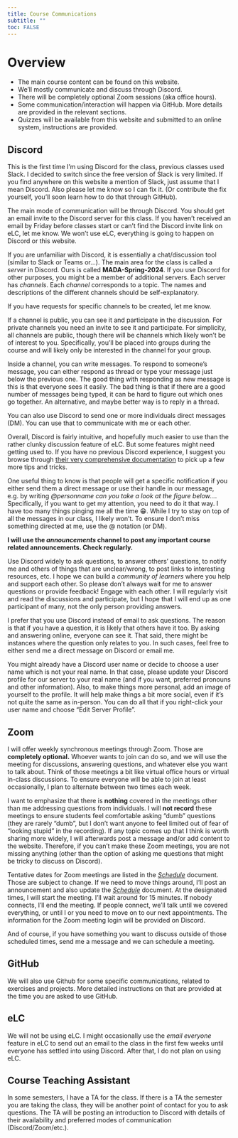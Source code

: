 ```yaml
---
title: Course Communications
subtitle: ""
toc: FALSE
---
```


# Overview

* The main course content can be found on this website. 
* We'll mostly communicate and discuss through Discord.
* There will be completely optional Zoom sessions (aka office hours).
* Some communication/interaction will happen via GitHub. More details are provided in the relevant sections.
* Quizzes will be available from this website and submitted to an online system, instructions are provided.



## Discord

::: {.note}
This is the first time I'm using Discord for the class, previous classes used Slack. I decided to switch since the free version of Slack is very limited. If you find anywhere on this website a mention of Slack, just assume that I mean Discord. Also please let me know so I can fix it. (Or contribute the fix yourself, you'll soon learn how to do that through GitHub).
:::

The main mode of communication will be through Discord. You should get an email invite to the Discord server for this class. If you haven't received an email by Friday before classes start or can't find the Discord invite link on eLC, let me know. We won't use eLC, everything is going to happen on Discord or this website. 

If you are unfamiliar with Discord, it is essentially a chat/discussion tool (similar to Slack or Teams or...). The main area for the class is called a *server* in Discord. Ours is called **MADA-Spring-2024**. If you use Discord for other purposes, you might be a member of additional servers. Each server has *channels*. Each *channel* corresponds to a topic. The names and descriptions of the different channels should be self-explanatory. 

If you have requests for specific channels to be created, let me know.

If a channel is public, you can see it and participate in the discussion. For private channels you need an invite to see it and participate. For simplicity, all channels are public, though there will be channels which likely won't be of interest to you. Specifically, you'll be placed into groups during the course and will likely only be interested in the channel for your group.

Inside a channel, you can write messages. To respond to someone's message, you can either respond as thread or type your message just below the previous one. The good thing with responding as new message is this is that everyone sees it easily. The bad thing is that if there are a good number of messages being typed, it can be hard to figure out which ones go together. An alternative, and maybe better way is to reply in a thread.   

You can also use Discord to send one or more individuals direct messages (DM). You can use that to communicate with me or each other.

Overall, Discord is fairly intuitive, and hopefully much easier to use than the rather clunky discussion feature of eLC. But some features might need getting used to. If you have no previous Discord experience, I suggest you browse through [their very comprehensive documentation](https://support.discord.com/hc/en-us) to pick up a few more tips and tricks.

One useful thing to know is that people will get a specific notification if you either send them a direct message or use their handle in our message, e.g. by writing *@personname can you take a look at the figure below...*. Specifically, if you want to get my attention, you need to do it that way. I have too many things pinging me all the time 😁. While I try to stay on top of all the messages in our class, I likely won't. To ensure I don't miss something directed at me, use the @ notation (or DM).

**I will use the *announcements* channel to post any important course related announcements. Check regularly.**

Use Discord widely to ask questions, to answer others' questions, to notify me and others of things that are unclear/wrong, to post links to interesting resources, etc. I hope we can build a *community of learners* where you help and support each other. So please don't always wait for me to answer questions or provide feedback! Engage with each other. I will regularly visit and read the discussions and participate, but I hope that I will end up as one participant of many, not the only person providing answers.

I prefer that you use Discord instead of email to ask questions. The reason is that if you have a question, it is likely that others have it too. By asking and answering online, everyone can see it. That said, there might be instances where the question only relates to you. In such cases, feel free to either send me a direct message on Discord or email me. 

You might already have a Discord user name or decide to choose a user name which is not your real name. In that case, please update your Discord profile for our server to your real name (and if you want, preferred pronouns and other information). 
Also, to make things more personal, add an image of yourself to the profile. It will help make things a bit more social, even if it's not quite the same as in-person. You can do all that if you right-click your user name and choose "Edit Server Profile".


## Zoom

I will offer weekly synchronous meetings through Zoom. Those are **completely optional.**  Whoever wants to join can do so, and we will use the meeting for discussions, answering questions, and whatever else you want to talk about. Think of those meetings a bit like virtual office hours or virtual in-class discussions. To ensure everyone will be able to join at least occasionally, I plan to alternate between two times each week. 

I want to emphasize that there is **nothing** covered in the meetings other than me addressing questions from individuals. I will **not record** these meetings to ensure students feel comfortable asking "dumb" questions (they are rarely "dumb", but I don't want anyone to feel limited out of fear of "looking stupid" in the recording). If any topic comes up that I think is worth sharing more widely, I will afterwards post a message and/or add content to the website. Therefore, if you can't make these Zoom meetings, you are not missing anything (other than the option of asking me questions that might be tricky to discuss on Discord).

Tentative dates for Zoom meetings are listed in the [*Schedule*](course-schedule.qmd) document. Those are subject to change. If we need to move things around, I'll post an announcement and also update the [*Schedule*](course-schedule.qmd) document. At the designated times, I will start the meeting. I'll wait around for 15 minutes. If nobody connects, I'll end the meeting. If people connect, we'll talk until we covered everything, or until I or you need to move on to our next appointments. The information for the Zoom meeting login will be provided on Discord.

And of course, if you have something you want to discuss outside of those scheduled times, send me a message and we can schedule a meeting.


## GitHub

We will also use Github for some specific communications, related to exercises and projects. More detailed instructions on that are provided at the time you are asked to use GitHub.



## eLC

We will not be using eLC. I might occasionally use the *email everyone* feature in eLC to send out an email to the class in the first few weeks until everyone has settled into using Discord. After that, I do not plan on using eLC. 



## Course Teaching Assistant

In some semesters, I have a TA for the class. If there is a TA the semester you are taking the class, they will be another point of contact for you to ask questions. The TA will be posting an introduction to Discord with details of their availability and preferred modes of communication (Discord/Zoom/etc.).


